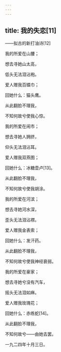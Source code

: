 ```yaml
---
---
---
```

title: 我的失恋[11]
---




——拟古的新打油诗[12]

我的所爱在山腰；

想去寻她山太高，

低头无法泪沾袍。

爱人赠我百蝶巾；

回她什么：猫头鹰。

从此翻脸不理我，

不知何故兮使我心惊。





我的所爱在闹市；

想去寻她人拥挤，

仰头无法泪沾耳。

爱人赠我双燕图；

回她什么：冰糖壶卢[13]。

从此翻脸不理我，

不知何故兮使我胡涂。





我的所爱在河滨；

想去寻她河水深，

歪头无法泪沾襟。

爱人赠我金表索；

回她什么：发汗药。

从此翻脸不理我，

不知何故兮使我神经衰弱。





我的所爱在豪家；

想去寻她兮没有汽车，

摇头无法泪如麻。

爱人赠我玫瑰花；

回她什么：赤练蛇[14]。

从此翻脸不理我，

不知何故兮——由她去罢。

一九二四年十月三日。